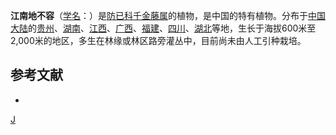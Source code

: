 {{Speciesbox 
| taxon = Stephania excentrica
| authority = Lo
}}

'''江南地不容'''（[[学名|学名]]：{{lang|la|''Stephania excentrica''}}）是[[防已科|防已科]][[千金藤属|千金藤属]]的植物，是中国的特有植物。分布于[[中国大陆|中国大陆]]的[[贵州|贵州]]、[[湖南|湖南]]、[[江西|江西]]、[[广西|广西]]、[[福建|福建]]、[[四川|四川]]、[[湖北|湖北]]等地，生长于海拔600米至2,000米的地区，多生在林缘或林区路旁灌丛中，目前尚未由人工引种栽培。

== 参考文献 ==
<div class="references-small">
* {{cite web| url =http://www.bioinfo.cn/db05/KmzwSpecies.php?action=view&id=13558| title =江南地不容| work =《中国高等植物数据库全库》| publisher =中国科学院微生物研究所| author =昆明植物研究所| accessdate =2009-02-24| deadurl =yes| archiveurl =https://web.archive.org/web/20160305084458/http://www.bioinfo.cn/db05/KmzwSpecies.php?action=view&id=13558| archivedate =2016-03-05}}
</div>
{{Taxonbar|from=Q11133789}}

[[Category:千金藤属|J]]
